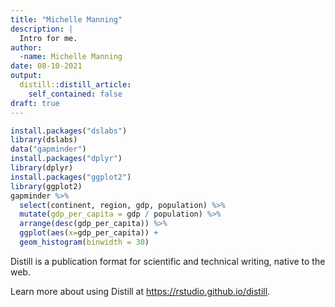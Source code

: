 ```yaml
---
title: "Michelle Manning"
description: |
  Intro for me.
author:
  -name: Michelle Manning
date: 08-10-2021
output:
  distill::distill_article:
    self_contained: false
draft: true
---
```



```r

install.packages("dslabs")
library(dslabs)
data("gapminder")
install.packages("dplyr")
library(dplyr)
install.packages("ggplot2")
library(ggplot2)
gapminder %>% 
  select(continent, region, gdp, population) %>%
  mutate(gdp_per_capita = gdp / population) %>% 
  arrange(desc(gdp_per_capita)) %>%
  ggplot(aes(x=gdp_per_capita)) + 
  geom_histogram(binwidth = 30)

```

Distill is a publication format for scientific and technical writing, native to the web.

Learn more about using Distill at <https://rstudio.github.io/distill>.


